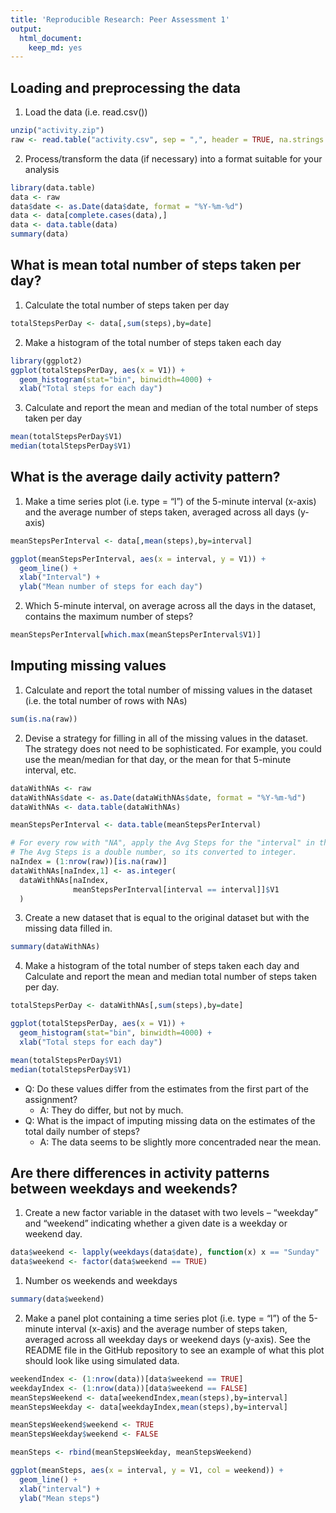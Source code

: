 ```yaml
---
title: 'Reproducible Research: Peer Assessment 1'
output:
  html_document:
    keep_md: yes
---
```



## Loading and preprocessing the data

1. Load the data (i.e. read.csv())

```r
unzip("activity.zip")
raw <- read.table("activity.csv", sep = ",", header = TRUE, na.strings = "NA")
```

2. Process/transform the data (if necessary) into a format suitable for your analysis

```r
library(data.table)
data <- raw
data$date <- as.Date(data$date, format = "%Y-%m-%d")
data <- data[complete.cases(data),]
data <- data.table(data)
summary(data)
```

## What is mean total number of steps taken per day?

1. Calculate the total number of steps taken per day
```r
totalStepsPerDay <- data[,sum(steps),by=date]
```

2. Make a histogram of the total number of steps taken each day
```r
library(ggplot2)
ggplot(totalStepsPerDay, aes(x = V1)) +
  geom_histogram(stat="bin", binwidth=4000) +
  xlab("Total steps for each day")
```

3. Calculate and report the mean and median of the total number of steps taken per day
```r
mean(totalStepsPerDay$V1)
median(totalStepsPerDay$V1)
```


## What is the average daily activity pattern?

1. Make a time series plot (i.e. type = "l") of the 5-minute interval (x-axis) and the average number of steps taken, averaged across all days (y-axis)
```r
meanStepsPerInterval <- data[,mean(steps),by=interval]

ggplot(meanStepsPerInterval, aes(x = interval, y = V1)) +
  geom_line() +
  xlab("Interval") +
  ylab("Mean number of steps for each day")
```

2. Which 5-minute interval, on average across all the days in the dataset, contains the maximum number of steps?
```r
meanStepsPerInterval[which.max(meanStepsPerInterval$V1)]
```

## Imputing missing values

1. Calculate and report the total number of missing values in the dataset (i.e. the total number of rows with NAs)

```r
sum(is.na(raw))
```

2. Devise a strategy for filling in all of the missing values in the dataset. The strategy does not need to be sophisticated. For example, you could use the mean/median for that day, or the mean for that 5-minute interval, etc.

```r
dataWithNAs <- raw
dataWithNAs$date <- as.Date(dataWithNAs$date, format = "%Y-%m-%d")
dataWithNAs <- data.table(dataWithNAs)

meanStepsPerInterval <- data.table(meanStepsPerInterval)

# For every row with "NA", apply the Avg Steps for the "interval" in that row.
# The Avg Steps is a double number, so its converted to integer.
naIndex = (1:nrow(raw))[is.na(raw)]
dataWithNAs[naIndex,1] <- as.integer(
  dataWithNAs[naIndex,
              meanStepsPerInterval[interval == interval]]$V1
  )
```


3. Create a new dataset that is equal to the original dataset but with the missing data filled in.
```r
summary(dataWithNAs)
```

4. Make a histogram of the total number of steps taken each day and Calculate and report the mean and median total number of steps taken per day.

```r
totalStepsPerDay <- dataWithNAs[,sum(steps),by=date]

ggplot(totalStepsPerDay, aes(x = V1)) +
  geom_histogram(stat="bin", binwidth=4000) +
  xlab("Total steps for each day")

mean(totalStepsPerDay$V1)
median(totalStepsPerDay$V1)
```

* Q: Do these values differ from the estimates from the first part of the assignment?
     * A: They do differ, but not by much.
* Q: What is the impact of imputing missing data on the estimates of the total daily number of steps?
     * A: The data seems to be slightly more concentraded near the mean.

## Are there differences in activity patterns between weekdays and weekends?

1. Create a new factor variable in the dataset with two levels – “weekday” and “weekend” indicating whether a given date is a weekday or weekend day.

```r
data$weekend <- lapply(weekdays(data$date), function(x) x == "Sunday" || x == "Saturday")
data$weekend <- factor(data$weekend == TRUE)
```

   1. Number os weekends and weekdays

```r
summary(data$weekend)
```

2. Make a panel plot containing a time series plot (i.e. type = "l") of the 5-minute interval (x-axis) and the average number of steps taken, averaged across all weekday days or weekend days (y-axis). See the README file in the GitHub repository to see an example of what this plot should look like using simulated data.

```r
weekendIndex <- (1:nrow(data))[data$weekend == TRUE]
weekdayIndex <- (1:nrow(data))[data$weekend == FALSE]
meanStepsWeekend <- data[weekendIndex,mean(steps),by=interval]
meanStepsWeekday <- data[weekdayIndex,mean(steps),by=interval]

meanStepsWeekend$weekend <- TRUE
meanStepsWeekday$weekend <- FALSE

meanSteps <- rbind(meanStepsWeekday, meanStepsWeekend)

ggplot(meanSteps, aes(x = interval, y = V1, col = weekend)) +
  geom_line() +
  xlab("interval") +
  ylab("Mean steps")
```